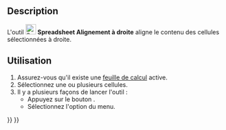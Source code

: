 <languages/>

{{Docnav/fr
|[[Spreadsheet_AlignCenter/fr|Alignement au centre]]
|[[Spreadsheet_AlignTop/fr|Alignement en haut]]
|[[Spreadsheet_Workbench/fr|Atelier Spreadsheet]]
|IconL=Spreadsheet_AlignCenter.svg
|IconR=Spreadsheet_AlignTop.svg
|IconC=Workbench_Spreadsheet.svg
}}

{{GuiCommand/fr
|Name=Spreadsheet AlignRight
|Name/fr=Spreadsheet Alignement à droite
|MenuLocation=Spreadsheet → Alignement → Aligner à droite
|Workbenches=[[Spreadsheet_Workbench/fr|Spreadsheet]]
|Version=0.17
}}

<span id="Description"></span>
== Description ==

L'outil [[File:Spreadsheet_AlignRight.svg|24px]] '''Spreadsheet Alignement à droite''' aligne le contenu des cellules sélectionnées à droite.

<span id="Usage"></span>
==Utilisation==

# Assurez-vous qu'il existe une [[Spreadsheet_CreateSheet/fr|feuille de calcul]] active.
# Sélectionnez une ou plusieurs cellules.
# Il y a plusieurs façons de lancer l'outil :
#* Appuyez sur le bouton {{Button|[[File:Spreadsheet_AlignRight.svg|16px]] [[Spreadsheet_AlignRight/fr|Aligner à droite]]}}.
#* Sélectionnez l'option {{MenuCommand|Spreadsheet → Alignement → [[File:Spreadsheet_AlignRight.svg|16px]] Aligner à droite}} du menu.


{{Docnav/fr
|[[Spreadsheet_AlignCenter/fr|Alignement au centre]]
|[[Spreadsheet_AlignTop/fr|Alignement en haut]]
|[[Spreadsheet_Workbench/fr|Atelier Spreadsheet]]
|IconL=Spreadsheet_AlignCenter.svg
|IconR=Spreadsheet_AlignTop.svg
|IconC=Workbench_Spreadsheet.svg
}}

{{Spreadsheet_Tools_navi{{#translation:}}}}
{{Userdocnavi{{#translation:}}}}